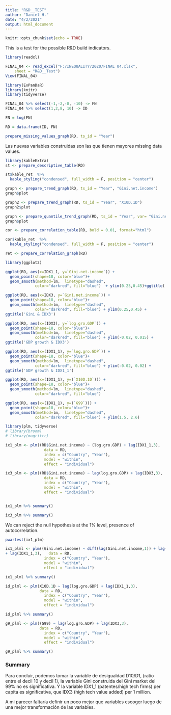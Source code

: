 ```yaml
---
title: "R&D__TEST"
author: "Daniel H."
date: "4/2/2021"
output: html_document
---
```


```r
knitr::opts_chunk$set(echo = TRUE)
```

This is a test for the possible R&D build indicators.

```r
library(readxl)

FINAL_04 <- read_excel("F:/INEQUALITY/2020/FINAL 04.xlsx", 
    sheet = "R&D__Test")
View(FINAL_04)

```

```r
library(ExPanDaR)
library(knitr)
library(tidyverse)
```

```r
FINAL_04 %>% select(-1,-2,-8, -10) -> FN
FINAL_04 %>% select(1,2,8, 10) -> ID

FN = log(FN)

RD = data.frame(ID, FN)
```



```r
prepare_missing_values_graph(RD, ts_id = "Year")
```
Las nuevas variables construidas son las que tienen mayores missing data values.


```r
library(kableExtra)
st <- prepare_descriptive_table(RD)

st$kable_ret  %>%
  kable_styling("condensed", full_width = F, position = "center")
```

```r
graph <- prepare_trend_graph(RD, ts_id = "Year", "Gini.net.income")
graph$plot

graph2 <- prepare_trend_graph(RD, ts_id = "Year", "X10D.1D")
graph2$plot
```

```r
graph <- prepare_quantile_trend_graph(RD, ts_id = "Year", var= "Gini.net.income", quantiles = c(0.05, 0.25, 0.5, 0.75, 0.95))
graph$plot
```

```r
cor <- prepare_correlation_table(RD, bold = 0.01, format="html")

cor$kable_ret  %>%
  kable_styling("condensed", full_width = F, position = "center")
```

```r
ret <- prepare_correlation_graph(RD)
```

```r
library(ggplot2)

ggplot(RD, aes(x=IDX1_1, y=`Gini.net.income`)) + 
  geom_point(shape=18, color="blue")+
  geom_smooth(method=lm,  linetype="dashed",
             color="darkred", fill="blue")  + ylim(0.25,0.45)+ggtitle('Gini & IDX1_1') 

```

```r
ggplot(RD, aes(x=IDX3, y=`Gini.net.income`)) + 
  geom_point(shape=18, color="blue")+
  geom_smooth(method=lm,  linetype="dashed",
             color="darkred", fill="blue") + ylim(0.25,0.45) +
ggtitle('Gini & IDX3') 
```

```r
ggplot(RD, aes(x=(IDX3), y=`log.gro.GDP`)) + 
  geom_point(shape=18, color="blue")+
  geom_smooth(method=lm,  linetype="dashed",
             color="darkred", fill="blue") + ylim(-0.02, 0.015) +
ggtitle('GDP growth & IDX3') 
```

```r
ggplot(RD, aes(x=(IDX1_1), y=`log.gro.GDP`)) + 
  geom_point(shape=18, color="blue")+
  geom_smooth(method=lm,  linetype="dashed",
             color="darkred", fill="blue") + ylim(-0.02, 0.02) +
ggtitle('GDP growth & IDX1_1') 

```

```r
ggplot(RD, aes(x=(IDX1_1), y=(`X10D.1D`))) + 
  geom_point(shape=18, color="blue")+
  geom_smooth(method=lm,  linetype="dashed",
             color="darkred", fill="blue")

ggplot(RD, aes(x=(IDX1_1), y=(`G99`))) + 
  geom_point(shape=18, color="blue")+
  geom_smooth(method=lm,  linetype="dashed",
             color="darkred", fill="blue") + ylim(1.5, 2.6)
```

```r
library(plm, tidyverse)
# library(broom)
# library(magrittr)
```

```r
ix1_plm <- plm((RD$Gini.net.income) ~ (log.gro.GDP) + lag(IDX1_1,3), 
                 data = RD, 
                 index = c("Country", "Year"), 
                 model = "within", 
                 effect = "individual")

ix3_plm <- plm((RD$Gini.net.income) ~ lag(log.gro.GDP) + lag(IDX3,3), 
                 data = RD, 
                 index = c("Country", "Year"), 
                 model = "within", 
                 effect = "individual")


ix1_plm %>% summary()

ix3_plm %>% summary()
```


We can reject the null hypothesis at the 1% level, presence of autocorrelation.

```r
pwartest(ix1_plm)

```

```r
ix1_plml <- plm((Gini.net.income) ~ diff(lag(Gini.net.income,1)) + lag(log.gro.GDP)
+ lag(IDX1_1,3),   data = RD, 
                 index = c("Country", "Year"), 
                 model = "within", 
                 effect = "individual")

ix1_plml %>% summary()
```


```r
id_plml <- plm(X10D.1D ~ lag(log.gro.GDP) + lag(IDX1_1,3), 
               data = RD, 
                 index = c("Country", "Year"), 
                 model = "within", 
                 effect = "individual")

id_plml %>% summary()
```

```r
g9_plml <- plm((G99) ~ lag(log.gro.GDP) + lag(IDX3,3),  
               data = RD, 
                 index = c("Country", "Year"), 
                 model = "within", 
                 effect = "individual")

g9_plml %>% summary()
```
### Summary

Para concluir, podemos tomar la variable de desigualdad D10/D1, (ratio entre el decil 10 y decil 1),
la variable Gini construida del Gini market del 99% no es significativa. Y la variable IDX1_1 (patentes/high tech firms) per capita es significativa, que IDX3 (high tech value added) per 1 million.

A mi parecer faltaría definir un poco mejor que variables escoger luego de una mejor transformación de las variables.